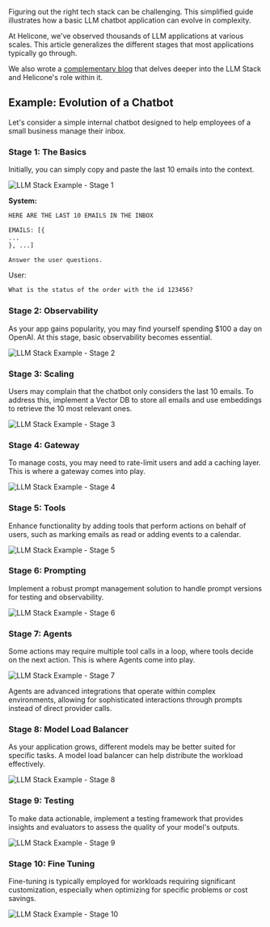 Figuring out the right tech stack can be challenging. This simplified guide illustrates how a basic LLM chatbot application can evolve in complexity.

At Helicone, we've observed thousands of LLM applications at various scales. This article generalizes the different stages that most applications typically go through.

We also wrote a <a href="/blog/llm-stack-guide" rel="noopener" target="_blank">complementary blog</a> that delves deeper into the LLM Stack and Helicone's role within it.

## Example: Evolution of a Chatbot

Let's consider a simple internal chatbot designed to help employees of a small business manage their inbox.

### Stage 1: The Basics

Initially, you can simply copy and paste the last 10 emails into the context.

![LLM Stack Example - Stage 1](/static/pasted_images/llm-stack-ex-stage-1.png)

**System:**

```md
HERE ARE THE LAST 10 EMAILS IN THE INBOX

EMAILS: [{
...
}, ...]

Answer the user questions.
```

User:

```md
What is the status of the order with the id 123456?
```

### Stage 2: Observability

As your app gains popularity, you may find yourself spending $100 a day on OpenAI. At this stage, basic observability becomes essential.

![LLM Stack Example - Stage 2](/static/pasted_images/llm-stack-ex-stage-2.png)

### Stage 3: Scaling

Users may complain that the chatbot only considers the last 10 emails. To address this, implement a Vector DB to store all emails and use embeddings to retrieve the 10 most relevant ones.

![LLM Stack Example - Stage 3](/static/pasted_images/llm-stack-ex-stage-3.png)

### Stage 4: Gateway

To manage costs, you may need to rate-limit users and add a caching layer. This is where a gateway comes into play.

![LLM Stack Example - Stage 4](/static/pasted_images/llm-stack-ex-stage-4.png)

### Stage 5: Tools

Enhance functionality by adding tools that perform actions on behalf of users, such as marking emails as read or adding events to a calendar.

![LLM Stack Example - Stage 5](/static/pasted_images/llm-stack-ex-stage-5.png)

### Stage 6: Prompting

Implement a robust prompt management solution to handle prompt versions for testing and observability.

![LLM Stack Example - Stage 6](/static/pasted_images/llm-stack-ex-stage-6.png)

### Stage 7: Agents

Some actions may require multiple tool calls in a loop, where tools decide on the next action. This is where Agents come into play.

![LLM Stack Example - Stage 7](/static/pasted_images/llm-stack-ex-stage-7.png)

Agents are advanced integrations that operate within complex environments, allowing for sophisticated interactions through prompts instead of direct provider calls.

### Stage 8: Model Load Balancer

As your application grows, different models may be better suited for specific tasks. A model load balancer can help distribute the workload effectively.

![LLM Stack Example - Stage 8](/static/pasted_images/llm-stack-ex-stage-8.png)

### Stage 9: Testing

To make data actionable, implement a testing framework that provides insights and evaluators to assess the quality of your model's outputs.

![LLM Stack Example - Stage 9](/static/pasted_images/llm-stack-ex-stage-9.png)

### Stage 10: Fine Tuning

Fine-tuning is typically employed for workloads requiring significant customization, especially when optimizing for specific problems or cost savings.

![LLM Stack Example - Stage 10](/static/pasted_images/llm-stack-ex-stage-10.png)
